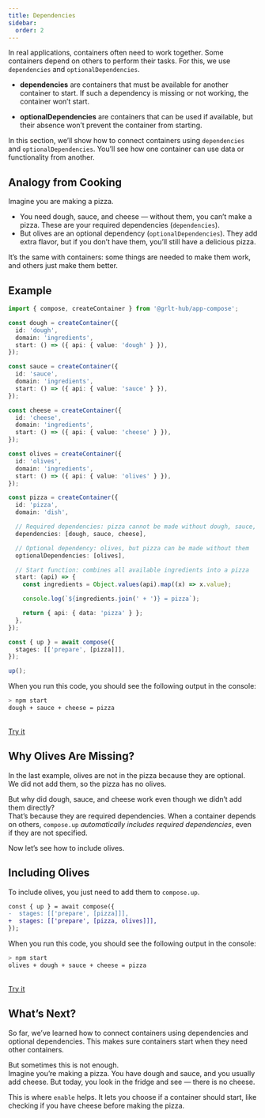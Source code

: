 ```yaml
---
title: Dependencies
sidebar:
  order: 2
---
```


In real applications, containers often need to work together. Some containers depend on others to perform their tasks. For this, we use `dependencies` and `optionalDependencies`.

- **dependencies** are containers that must be available for another container to start. If such a dependency is missing or not working, the container won’t start.

- **optionalDependencies** are containers that can be used if available, but their absence won’t prevent the container from starting.

In this section, we’ll show how to connect containers using `dependencies` and `optionalDependencies`. You’ll see how one container can use data or functionality from another.

## Analogy from Cooking

Imagine you are making a pizza.

- You need dough, sauce, and cheese — without them, you can’t make a pizza. These are your required dependencies (`dependencies`).
- But olives are an optional dependency (`optionalDependencies`). They add extra flavor, but if you don’t have them, you’ll still have a delicious pizza.

It’s the same with containers: some things are needed to make them work, and others just make them better.

## Example

```ts
import { compose, createContainer } from '@grlt-hub/app-compose';

const dough = createContainer({
  id: 'dough',
  domain: 'ingredients',
  start: () => ({ api: { value: 'dough' } }),
});

const sauce = createContainer({
  id: 'sauce',
  domain: 'ingredients',
  start: () => ({ api: { value: 'sauce' } }),
});

const cheese = createContainer({
  id: 'cheese',
  domain: 'ingredients',
  start: () => ({ api: { value: 'cheese' } }),
});

const olives = createContainer({
  id: 'olives',
  domain: 'ingredients',
  start: () => ({ api: { value: 'olives' } }),
});

const pizza = createContainer({
  id: 'pizza',
  domain: 'dish',

  // Required dependencies: pizza cannot be made without dough, sauce, and cheese
  dependencies: [dough, sauce, cheese],

  // Optional dependency: olives, but pizza can be made without them
  optionalDependencies: [olives],

  // Start function: combines all available ingredients into a pizza
  start: (api) => {
    const ingredients = Object.values(api).map((x) => x.value);

    console.log(`${ingredients.join(' + ')} = pizza`);

    return { api: { data: 'pizza' } };
  },
});

const { up } = await compose({
  stages: [['prepare', [pizza]]],
});

up();
```

When you run this code, you should see the following output in the console:

```sh
> npm start
dough + sauce + cheese = pizza
```

<br />
<a href="https://stackblitz.com/edit/node-8udx1uzn?file=index.js" target="_blank">Try it</a>

## Why Olives Are Missing?

In the last example, olives are not in the pizza because they are optional. We did not add them, so the pizza has no olives.

But why did dough, sauce, and cheese work even though we didn’t add them directly?<br />
That’s because they are required dependencies. When a container depends on others, `compose.up` _automatically includes required dependencies_, even if they are not specified.

Now let’s see how to include olives.

## Including Olives

To include olives, you just need to add them to `compose.up`.

```diff
const { up } = await compose({
-  stages: [['prepare', [pizza]]],
+  stages: [['prepare', [pizza, olives]]],
});
```

When you run this code, you should see the following output in the console:

```sh
> npm start
olives + dough + sauce + cheese = pizza
```

<br />
<a href="https://stackblitz.com/edit/node-2w1sjm1x?file=index.js" target="_blank">Try it</a>

## What’s Next?

So far, we’ve learned how to connect containers using dependencies and optional dependencies. This makes sure containers start when they need other containers.

But sometimes this is not enough.<br />
Imagine you’re making a pizza. You have dough and sauce, and you usually add cheese. But today, you look in the fridge and see — there is no cheese.

This is where `enable` helps. It lets you choose if a container should start, like checking if you have cheese before making the pizza.
